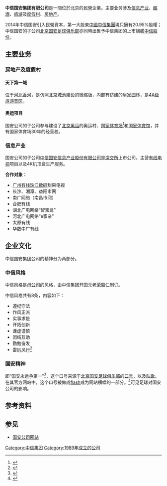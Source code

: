 {{Infobox_Company
|  name = 中信国安集团
|  foundation = 1989年9月
|  location =[[中國|中國]][[北京|北京]]
|  key_people = [[董事長|董事長]]：李士林 <br> 副董事长兼[[总经理|总经理]]：[[孙亚雷|孙亚雷]]
|  industry = [[实业|实业]]
|  products =
|  revenue =
|  num_employees =
|  parent = 
|  market_value =
|  homepage = [http://www.guoan.citic.com/ 中信国安集团公司]
|  company_name = 中信国安集團
|  company_name_en = CITIC Guoan Group
|  company_logo =
|  company_type = [[民營企業|民營企業]]
|  sales =
|  profit =
|  assets = 1580亿[[人民币|人民币]] (2015)
|  equity = 145.65亿[[人民币|人民币]] (2015)
}}
'''中信国安集团有限公司'''是一間位於北京的民營企業。主要业务涉及[[信息产业|信息产业]]、[[酿酒|酿酒]]、[[旅游|旅游]]及[[度假村|度假村]]、[[房地产|房地产]]。

2014年中信国安引入民營資本，第一大股東[[中國中信集團|中國中信集團]]現只擁有20.95%股權；中信国安的子公司[[北京国安足球俱乐部|北京国安足球俱乐部]]亦同時出售予中信集团的上市旗艦[[中信股份|中信股份]]。

== 主要业务 ==
=== 房地产及度假村 ===
==== 天下第一城 ====
{{main|天下第一城}}
位于[[河北|河北]][[香河|香河]]，是仿照[[北京城池|北京城池]]建设的微缩版，内部有仿建的[[皇家园林|皇家园林]]，是[[4A级旅游景区|4A级旅游景区]]。

==== 奥运项目 ====

国安公司的子公司参与建设了[[北京奥运|北京奥运]]的奥运村、[[北京国家体育场|国家体育场]]<ref>{{Cite web |url=http://www.takungpao.com.hk/news/2003-8-9/ZM-163555.htm |title=北京奧運會主體育場確定法人合作方 |accessdate=2008-12-24 |archive-date=2007-09-28 |archive-url=https://web.archive.org/web/20070928023445/http://www.takungpao.com.hk/news/2003-8-9/ZM-163555.htm |dead-url=no }}</ref>和[[北京国家体育馆|国家体育馆]]，并有国家体育场30年的经营权。

=== 信息产业 ===

国安公司的子公司[[中信国安信息产业股份有限公司|中信国安信息产业股份有限公司]]是[[深交所|深交所]]上市公司。主营[[有线电视|有线电视]]项目以及4K机顶盒生产服务。

'''合作对象：'''
*[[广州有线珠江数码|广州有线珠江数码]]甜果电视
*长沙、湘潭、益阳市网
*南广网络（南昌市网）
*合肥有线
*湖北广电网络“智宝盒”
*河北广电网络“e家亲”
*太原有线
*华数中广有线

== 企业文化 ==

中信国安集团公司的精神分为两部分。

=== 中信风格 ===

中信风格是[[中国中信集团公司|母公司]]的风格，由中信集团开国元老[[荣毅仁|荣毅仁]]制订。

中信风格共有8条，内容如下：

*遵纪守法
*作风正派
*实事求是
*开拓创新
*谦虚谨慎
*团结互助
*勤勉奋发
*雷厉风行<ref>{{Cite web |url=http://www.guoan.citic.com/iwcm/guoan/zh/ns:LHQ6OTYsZjozMjcsYzoscDosYTosbTo=/channel.vsml |title=中信风格 |accessdate=2008-12-24 |archive-date=2015-05-11 |archive-url=https://web.archive.org/web/20150511114451/http://www.guoan.citic.com/iwcm/guoan/zh/ns%3ALHQ6OTYsZjozMjcsYzoscDosYTosbTo%3D/channel.vsml |dead-url=no }}</ref>

=== 国安精神 ===

即“国安永远争第一”<ref>{{Cite web |url=http://www.guoan.citic.com/iwcm/guoan/zh/ns:LHQ6OTYsZjozMjgsYzoscDosYTosbTo=/channel.vsml |title=国安精神 |accessdate=2008-12-24 |archive-date=2012-02-04 |archive-url=https://web.archive.org/web/20120204050322/http://www.guoan.citic.com/iwcm/guoan/zh/ns%3ALHQ6OTYsZjozMjgsYzoscDosYTosbTo%3D/channel.vsml |dead-url=yes }}</ref>，这个口号来源于[[北京国安足球俱乐部|北京国安足球俱乐部]]的[[永远争第一|口号]]，以及[[国安永远争第一|队歌]]。在其官方网站中，这个口号被做成[[flash|flash]]成为网站横幅的一部分。<ref>{{Cite web |url=http://www.guoan.citic.com/iwcm/iguoan.jsp |title=国安公司网站首页 |accessdate=2008-12-24 |archive-date=2009-02-02 |archive-url=https://web.archive.org/web/20090202042813/http://www.guoan.citic.com/iwcm/iguoan.jsp |dead-url=no }}</ref>可见足球对国安公司的影响。

== 参考资料 ==
{{reflist}}

== 参见 ==
*[https://web.archive.org/web/20090202042813/http://www.guoan.citic.com/iwcm/iguoan.jsp 国安公司网站]
{{CITIC}}
{{SZSECI}}
{{CSI-300}}
[[Category:中信集团|Category:中信集团]]
[[Category:1989年成立的公司|Category:1989年成立的公司]]